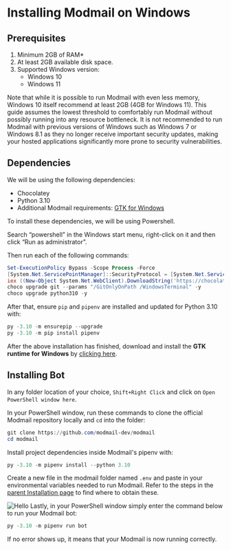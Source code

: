 
# Installing Modmail on Windows

## Prerequisites

1. Minimum 2GB of RAM\*
2. At least 2GB available disk space.
3. Supported Windows version:
   * Windows 10
   * Windows 11

<Callout emoji="ℹ️" type="info">
Note that while it is possible to run Modmail with even less memory, Windows 10 itself recommend at least 2GB (4GB for Windows 11). This guide assumes the lowest threshold to comfortably run Modmail without possibly running into any resource bottleneck.
</Callout>

<Callout emoji="⚠️" type="warning">
It is not recommended to run Modmail with previous versions of Windows such as Windows 7 or Windows 8.1 as they no longer receive important security updates, making your hosted applications significantly more prone to security vulnerabilities.
</Callout>

## Dependencies

We will be using the following dependencies:

* Chocolatey
* Python 3.10
* Additional Modmail requirements: [GTK for Windows](https://github.com/tschoonj/GTK-for-Windows-Runtime-Environment-Installer/)

To install these dependencies, we will be using Powershell.

Search “powershell” in the Windows start menu, right-click on it and then click “Run as administrator”.

Then run each of the following commands:

```powershell
Set-ExecutionPolicy Bypass -Scope Process -Force
[System.Net.ServicePointManager]::SecurityProtocol = [System.Net.ServicePointManager]::SecurityProtocol -bor 3072
iex ((New-Object System.Net.WebClient).DownloadString('https://chocolatey.org/install.ps1'))
choco upgrade git --params "/GitOnlyOnPath /WindowsTerminal" -y
choco upgrade python310 -y
```

After that, ensure `pip` and `pipenv` are installed and updated for Python 3.10 with:

```powershell
py -3.10 -m ensurepip --upgrade
py -3.10 -m pip install pipenv
```

After the above installation has finished, download and install the **GTK runtime for Windows** by [clicking here](https://github.com/tschoonj/GTK-for-Windows-Runtime-Environment-Installer/releases/latest).

## Installing Bot

In any folder location of your choice, `Shift+Right Click` and click on `Open PowerShell window here`.

In your PowerShell window, run these commands to clone the official Modmail repository locally and `cd` into the folder:

```powershell
git clone https://github.com/modmail-dev/modmail
cd modmail
```

Install project dependencies inside Modmail's pipenv with:

```powershell
py -3.10 -m pipenv install --python 3.10
```

Create a new file in the modmail folder named `.env` and paste in your environmental variables needed to run Modmail. Refer to the steps in the [parent Installation page](../#preparing-your-environmental-variables) to find where to obtain these.

<Image src="/windows-env.png" alt="Hello" width={500} height={500} />
Lastly, in your PowerShell window simply enter the command below to run your Modmail bot:

```powershell
py -3.10 -m pipenv run bot
```

If no error shows up, it means that your Modmail is now running correctly.
